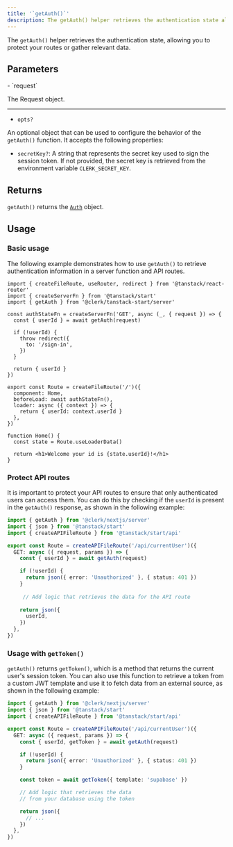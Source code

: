 ```yaml
---
title: '`getAuth()`'
description: The getAuth() helper retrieves the authentication state allowing you to protect your API routes or gather relevant data.
---
```


The `getAuth()` helper retrieves the authentication state, allowing you to protect your routes or gather relevant data.

## Parameters

<Properties>
  - `request`

  The Request object.

  ---

  - `opts?`

  An optional object that can be used to configure the behavior of the `getAuth()` function. It accepts the following properties:

  - `secretKey?`: A string that represents the secret key used to sign the session token. If not provided, the secret key is retrieved from the environment variable `CLERK_SECRET_KEY`.
</Properties>

## Returns

`getAuth()` returns the [`Auth`](/docs/references/nextjs/auth-object) object.

## Usage

### Basic usage

The following example demonstrates how to use `getAuth()` to retrieve authentication information in a server function and API routes.

```tsx {{ filename: 'app/routes/index.tsx' }}
import { createFileRoute, useRouter, redirect } from '@tanstack/react-router'
import { createServerFn } from '@tanstack/start'
import { getAuth } from '@clerk/tanstack-start/server'

const authStateFn = createServerFn('GET', async (_, { request }) => {
  const { userId } = await getAuth(request)

  if (!userId) {
    throw redirect({
      to: '/sign-in',
    })
  }

  return { userId }
})

export const Route = createFileRoute('/')({
  component: Home,
  beforeLoad: await authStateFn(),
  loader: async ({ context }) => {
    return { userId: context.userId }
  },
})

function Home() {
  const state = Route.useLoaderData()

  return <h1>Welcome your id is {state.userId}!</h1>
}
```

### Protect API routes

It is important to protect your API routes to ensure that only authenticated users can access them. You can do this by checking if the `userId` is present in the `getAuth()` response, as shown in the following example:

```ts {{ filename: 'app/routes/api/currentUser.ts' }}
import { getAuth } from '@clerk/nextjs/server'
import { json } from '@tanstack/start'
import { createAPIFileRoute } from '@tanstack/start/api'

export const Route = createAPIFileRoute('/api/currentUser')({
  GET: async ({ request, params }) => {
    const { userId } = await getAuth(request)

    if (!userId) {
      return json({ error: 'Unauthorized' }, { status: 401 })
    }
    
     // Add logic that retrieves the data for the API route
     
    return json({
      userId,
    })
  },
})
```

### Usage with `getToken()`

`getAuth()` returns `getToken()`, which is a method that returns the current user's session token. You can also use this function to retrieve a token from a custom JWT template and use it to fetch data from an external source, as shown in the following example:

```ts {{ filename: 'app/routes/api/currentUser.ts' }}
import { getAuth } from '@clerk/nextjs/server'
import { json } from '@tanstack/start'
import { createAPIFileRoute } from '@tanstack/start/api'

export const Route = createAPIFileRoute('/api/currentUser')({
  GET: async ({ request, params }) => {
    const { userId, getToken } = await getAuth(request)

    if (!userId) {
      return json({ error: 'Unauthorized' }, { status: 401 })
    }

    const token = await getToken({ template: 'supabase' })

    // Add logic that retrieves the data
    // from your database using the token

    return json({
      // ...
    })
  },
})
```
